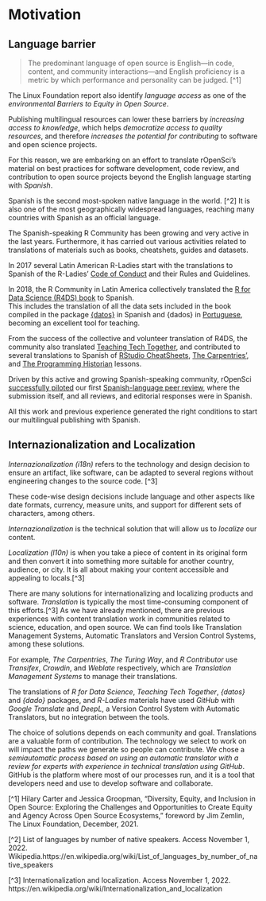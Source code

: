 # Motivation

## Language barrier

> The predominant language of open source is English—in
code, content, and community interactions—and English
proficiency is a metric by which performance and
personality can be judged. [^1] 

The Linux Foundation report also identify _language 
access_ as one of the _environmental Barriers to Equity 
in Open Source_.

Publishing multilingual resources can lower these
barriers by _increasing access to knowledge_, which helps
_democratize access to quality resources_, and therefore
_increases the potential for contributing_ to software 
and open science projects.

For this reason, we are embarking on an effort to 
translate rOpenSci’s material on best practices for software development, 
code review, and contribution to open source projects beyond the English
language starting with _Spanish_.

Spanish is the second most-spoken native language in the 
world. [^2] It is also one of the most geographically
widespread languages, reaching many countries with 
Spanish as an official language. 

The Spanish-speaking R Community has been growing and 
very active in the last years. Furthermore, it has 
carried out various activities related to translations of
materials such as books, cheatshets, guides and datasets. 

In 2017 several Latin American R-Ladies start with the 
translations to Spanish of the R-Ladies' [Code of
Conduct](https://github.com/rladies/starter-kit/wiki/Code
-of-Conduct#spanish) and their Rules and Guidelines. 

In 2018, the R Community in Latin America collectively 
translated the [R for Data Science (R4DS)
book](https://es.r4ds.hadley.nz/) to Spanish.  
This includes the translation of all the data sets included in
the book compiled in the package [{datos}](https://github.com/cienciadedatos/datos) in 
Spanish and {dados} in [Portuguese](https://cran.r-project.org/web/packages/dados/index.html),
becoming an excellent tool for teaching.

From the success of the collective and volunteer translation of R4DS, 
the community also translated [Teaching Tech Together](http://teachtogether.tech/es/index.html),
and contributed to several translations to Spanish of [RStudio
CheatSheets](https://posit.co/resources/cheatsheets/?type=translations/#translation-12), 
[The Carpentries'](https://software-carpentry.org/lessons/), 
and [The Programming Historian](https://programminghistorian.org/es/) lessons. 

Driven by this active and growing Spanish-speaking community, rOpenSci 
[successfully piloted](https://ropensci.org/blog/2021/07/27/censo2017/) 
our first [Spanish-language peer review](https://ropensci.org/commcalls/2019-06-28/), 
where the submission itself, and all reviews, and editorial responses were in Spanish.

All this work and previous experience generated the right conditions to start our multilingual publishing with Spanish.

## Internazionalization and Localization

_Internazionalization (i18n)_ refers to the technology and design decision to ensure an artifact, like software, can be adapted to several regions without engineering changes to the source code. [^3]

These code-wise design decisions include language and other aspects like date formats, currency, measure units, and support for different sets of characters, among others.

_Internazionalization_ is the technical solution that will allow us to _localize_ our content. 

_Localization (l10n)_ is when you take a piece of content in its original form and then convert it into something more suitable for another country, audience, or city. It is all about making your content accessible and appealing to locals.[^3]

There are many solutions for internationalizing and localizing products and software. 
_Translation_ is typically the most time-consuming component of this efforts.[^3]
As we have already mentioned, there are previous experiences with content translation work in communities related to science, education, and open source. 
We can find tools like Translation Management Systems, Automatic Translators and Version Control Systems, among these solutions.

For example, _The Carpentries_, _The Turing Way_, and _R Contributor_ use _Transifex_, _Crowdin_, and _Weblate_ respectively, which are _Translation Management Systems_ to manage their translations.  

The translations of _R for Data Science_, _Teaching Tech Together_, _{datos}_ and _{dado}_ packages, 
and _R-Ladies_ materials have used _GitHub_ with _Google Translate_ and _DeepL_, 
a Version Control System with Automatic Translators, but no integration between the tools.

The choice of solutions depends on each community and goal. Translations are a valuable form of 
contribution. 
The technology we select to work on will impact the paths we generate so people can contribute.
We chose a _semiautomatic process based on using an automatic translator with a review for experts with experience in technical translation using GitHub_.
GitHub is the platform where most of our processes run, and it is a tool that developers need and use to develop software and collaborate.

 







[^1] Hilary Carter and Jessica Groopman, “Diversity, Equity, and Inclusion in Open Source: Exploring the Challenges and Opportunities to Create Equity and Agency Across Open Source Ecosystems,” foreword by Jim Zemlin, The Linux Foundation, December, 2021.

[^2] List of languages by number of native speakers. Access November 1, 2022. Wikipedia.https://en.wikipedia.org/wiki/List_of_languages_by_number_of_native_speakers

[^3] Internationalization and localization. Access November 1, 2022. https://en.wikipedia.org/wiki/Internationalization_and_localization

